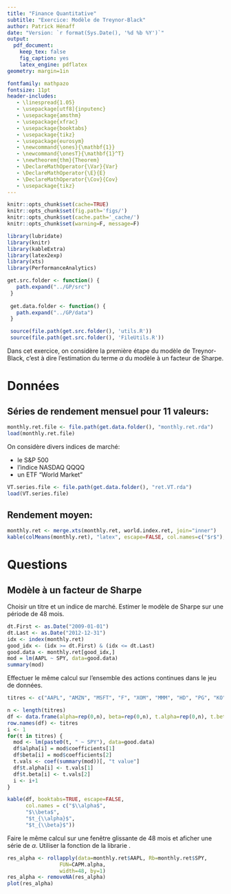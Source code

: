 ```yaml
---
title: "Finance Quantitative"
subtitle: "Exercice: Modèle de Treynor-Black"
author: Patrick Hénaff
date: "Version: `r format(Sys.Date(), '%d %b %Y')`"
output:
  pdf_document:
    keep_tex: false
    fig_caption: yes
    latex_engine: pdflatex
geometry: margin=1in

fontfamily: mathpazo
fontsize: 11pt
header-includes:
   - \linespread{1.05}
   - \usepackage[utf8]{inputenc}
   - \usepackage{amsthm}
   - \usepackage{xfrac}
   - \usepackage{booktabs}
   - \usepackage{tikz}
   - \usepackage{eurosym}
   - \newcommand{\ones}{\mathbf{1}}
   - \newcommand{\onesT}{\mathbf{1}^T}
   - \newtheorem{thm}{Theorem}
   - \DeclareMathOperator{\Var}{Var}
   - \DeclareMathOperator{\E}{E}
   - \DeclareMathOperator{\Cov}{Cov}
   - \usepackage{tikz}
---
```


```r
knitr::opts_chunk$set(cache=TRUE)
knitr::opts_chunk$set(fig.path='figs/')
knitr::opts_chunk$set(cache.path='_cache/')
knitr::opts_chunk$set(warning=F, message=F)

library(lubridate)
library(knitr)
library(kableExtra)
library(latex2exp)
library(xts)
library(PerformanceAnalytics)

get.src.folder <- function() {
   path.expand("../GP/src")
 }
 
 get.data.folder <- function() {
   path.expand("../GP/data")
 }

 source(file.path(get.src.folder(), 'utils.R'))
 source(file.path(get.src.folder(), 'FileUtils.R'))
```

Dans cet exercice, on considère la première étape du
modèle de Treynor-Black, c'est à dire l'estimation du terme $\alpha$ du modèle à un facteur de Sharpe.


# Données

## Séries de rendement mensuel pour 11 valeurs:

```r
monthly.ret.file <- file.path(get.data.folder(), "monthly.ret.rda")
load(monthly.ret.file)
```

On considère divers indices de marché:

- le S&P 500
- l'indice NASDAQ QQQQ
- un ETF "World Market"


```r
VT.series.file <- file.path(get.data.folder(), "ret.VT.rda")
load(VT.series.file)
```

## Rendement moyen:

```r
monthly.ret <- merge.xts(monthly.ret, world.index.ret, join="inner")
kable(colMeans(monthly.ret), "latex", escape=FALSE, col.names=c("$r$"), booktabs=TRUE, caption="Rendement moyen mensuel")
```

# Questions

## Modèle à un facteur de Sharpe

Choisir un titre et un indice de marché. Estimer le modèle de Sharpe sur une période de 48 mois.


```r
dt.First <- as.Date("2009-01-01")
dt.Last <- as.Date("2012-12-31")
idx <- index(monthly.ret)
good_idx <- (idx >= dt.First) & (idx <= dt.Last)
good.data <- monthly.ret[good_idx,]
mod = lm(AAPL ~ SPY, data=good.data)
summary(mod)
```
Effectuer le même calcul sur l'ensemble des actions continues dans le jeu de données.

```r
titres <- c("AAPL", "AMZN", "MSFT", "F", "XOM", "MMM", "HD", "PG", "KO")

n <- length(titres)
df <- data.frame(alpha=rep(0,n), beta=rep(0,n), t.alpha=rep(0,n), t.beta=rep(0,n))
row.names(df) <- titres
i <- 1
for(t in titres) {
  mod <- lm(paste0(t, " ~ SPY"), data=good.data)
  df$alpha[i] = mod$coefficients[1]
  df$beta[i] = mod$coefficients[2]
  t.vals <- coef(summary(mod))[, "t value"]
  df$t.alpha[i] <- t.vals[1]
  df$t.beta[i] <- t.vals[2]
  i <- i+1
}
```

```r
kable(df, booktabs=TRUE, escape=FALSE,
      col.names = c("$\\alpha$",
      "$\\beta$",
      "$t_{\\alpha}$",
      "$t_{\\beta}$"))
```
Faire le même calcul sur une fenêtre glissante de 48 mois et aficher une série de $\alpha$. Utiliser la fonction \texttt{rollapply} de la librarie \texttt{zoo}.

```r
res_alpha <- rollapply(data=monthly.ret$AAPL, Rb=monthly.ret$SPY,
                 FUN=CAPM.alpha,
                 width=48, by=1)
res_alpha <- removeNA(res_alpha)
plot(res_alpha)
```